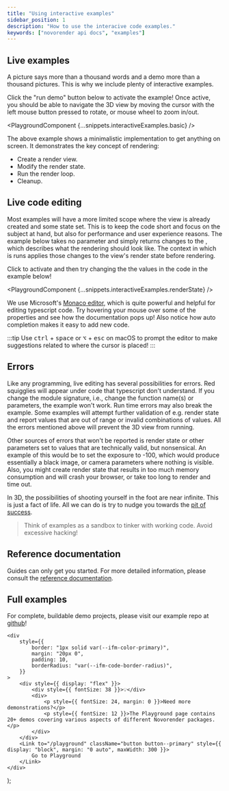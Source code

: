 ```yaml
---
title: "Using interactive examples"
sidebar_position: 1
description: "How to use the interacive code examples."
keywords: ["novorender api docs", "examples"]
---
```



## Live examples

A picture says more than a thousand words and a demo more than a thousand pictures.
This is why we include plenty of interactive examples.

Click the "run demo" button below to activate the example!
Once active, you should be able to navigate the 3D view by moving the cursor with the left mouse button pressed to rotate, or mouse wheel to zoom in/out.

<PlaygroundComponent {...snippets.interactiveExamples.basic} />

The above example shows a minimalistic implementation to get anything on screen.
It demonstrates the key concept of rendering:

-   Create a render view.
-   Modify the render state.
-   Run the render loop.
-   Cleanup.

## Live code editing

Most examples will have a more limited scope where the view is already created and some state set.
This is to keep the code short and focus on the subject at hand, but also for performance and user experience reasons.
The example below takes no parameter and simply returns changes to the <CodeLink type="interface" name="RenderState"/>, which describes what the rendering should look like.
The context in which is runs applies those changes to the view's render state before rendering.

Click to activate and then try changing the the values in the code in the example below!

<PlaygroundComponent {...snippets.interactiveExamples.renderState} />

We use Microsoft's [Monaco editor](https://microsoft.github.io/monaco-editor/), which is quite powerful and helpful for editing typescript code.
Try hovering your mouse over some of the properties and see how the documentation pops up!
Also notice how auto completion makes it easy to add new code.

:::tip
Use <kbd>ctrl</kbd> + <kbd>space</kbd> or <kbd>⌥</kbd> + <kbd>esc</kbd> on macOS to prompt the editor to make suggestions related to where the cursor is placed!
:::

## Errors

Like any programming, live editing has several possibilities for errors.
Red squigglies will appear under code that typescript don't understand.
If you change the module signature, i.e., change the function name(s) or parameters, the example won't work.
Run time errors may also break the example.
Some examples will attempt further validation of e.g. render state and report values that are out of range or invalid combinations of values.
All the errors mentioned above will prevent the 3D view from running.

Other sources of errors that won't be reported is render state or other parameters set to values that are technically valid, but nonsensical.
An example of this would be to set the exposure to -100, which would produce essentially a black image, or camera parameters where nothing is visible.
Also, you might create render state that results in too much memory consumption and will crash your browser, or take too long to render and time out.

In 3D, the possibilities of shooting yourself in the foot are near infinite.
This is just a fact of life.
All we can do is try to nudge you towards the [pit of success](https://blog.codinghorror.com/falling-into-the-pit-of-success/).

> Think of examples as a sandbox to tinker with working code. Avoid excessive hacking!

## Reference documentation

Guides can only get you started. For more detailed information, please consult the [reference documentation](/docs/web_api/API/).

## Full examples

For complete, buildable demo projects, please visit our example repo at [github](https://github.com/novorender/novorender-examples)!

    <div
        style={{
            border: "1px solid var(--ifm-color-primary)",
            margin: "20px 0",
            padding: 10,
            borderRadius: "var(--ifm-code-border-radius)",
        }}
    >
        <div style={{ display: "flex" }}>
            <div style={{ fontSize: 38 }}>💡</div>
            <div>
                <p style={{ fontSize: 24, margin: 0 }}>Need more demonstrations?</p>
                <p style={{ fontSize: 12 }}>The Playground page contains 20+ demos covering various aspects of different Novorender packages.</p>
            </div>
        </div>
        <Link to="/playground" className="button button--primary" style={{ display: "block", margin: "0 auto", maxWidth: 300 }}>
            Go to Playground
        </Link>
    </div>
);

<PlaygroundTip />
